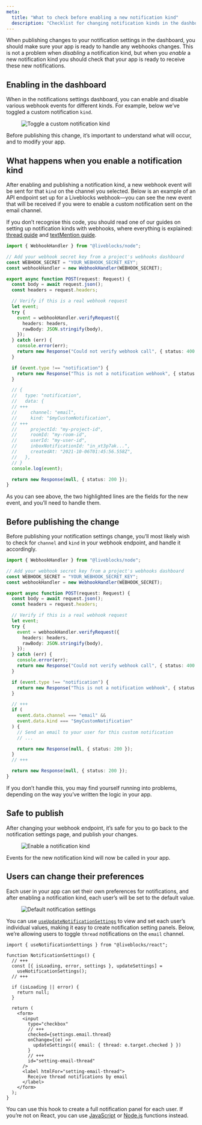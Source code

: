 ```yaml
---
meta:
  title: "What to check before enabling a new notification kind"
  description: "Checklist for changing notification kinds in the dashboard"
---
```


When publishing changes to your notification settings in the dashboard, you
should make sure your app is ready to handle any webhooks changes. This is not a
problem when _disabling_ a notification kind, but when you _enable_ a new
notification kind you should check that your app is ready to receive these new
notifications.

## Enabling in the dashboard

When in the notifications settings dashboard, you can enable and disable various
webhook events for different kinds. For example, below we’ve toggled a custom
notification `kind`.

<Figure>
  <Image
    src="/assets/tutorials/webhooks/liveblocks-toggle-custom-notification.png"
    alt="Toggle a custom notification kind"
    width={712}
    height={445}
  />
</Figure>

Before publishing this change, it’s important to understand what will occur, and
to modify your app.

## What happens when you enable a notification kind

After enabling and publishing a notification kind, a new webhook event will be
sent for that `kind` on the channel you selected. Below is an example of an API
endpoint set up for a Liveblocks webhook—you can see the new event that will be
received if you were to enable a custom notification sent on the email channel.

<Banner title="Step-by-step guides">

If you don’t recognise this code, you should read one of our guides on setting
up notification kinds with webhooks, where everything is explained:
[thread guide](/docs/guides/how-to-send-email-notifications-of-unread-comments)
and
[textMention guide](/docs/guides/how-to-send-email-notifications-for-unread-text-editor-mentions).

</Banner>

```ts
import { WebhookHandler } from "@liveblocks/node";

// Add your webhook secret key from a project's webhooks dashboard
const WEBHOOK_SECRET = "YOUR_WEBHOOK_SECRET_KEY";
const webhookHandler = new WebhookHandler(WEBHOOK_SECRET);

export async function POST(request: Request) {
  const body = await request.json();
  const headers = request.headers;

  // Verify if this is a real webhook request
  let event;
  try {
    event = webhookHandler.verifyRequest({
      headers: headers,
      rawBody: JSON.stringify(body),
    });
  } catch (err) {
    console.error(err);
    return new Response("Could not verify webhook call", { status: 400 });
  }

  if (event.type !== "notification") {
    return new Response("This is not a notification webhook", { status: 400 });
  }

  // {
  //   type: "notification",
  //   data: {
  // +++
  //     channel: "email",
  //     kind: "$myCustomNotification",
  // +++
  //     projectId: "my-project-id",
  //     roomId: "my-room-id",
  //     userId: "my-user-id",
  //     inboxNotificationId: "in_xt3p7ak...",
  //     createdAt: "2021-10-06T01:45:56.558Z",
  //   },
  // }
  console.log(event);

  return new Response(null, { status: 200 });
}
```

As you can see above, the two highlighted lines are the fields for the new
event, and you’ll need to handle them.

## Before publishing the change

Before publishing your notification settings change, you’ll most likely wish to
check for `channel` and `kind` in your webhook endpoint, and handle it
accordingly.

```ts
import { WebhookHandler } from "@liveblocks/node";

// Add your webhook secret key from a project's webhooks dashboard
const WEBHOOK_SECRET = "YOUR_WEBHOOK_SECRET_KEY";
const webhookHandler = new WebhookHandler(WEBHOOK_SECRET);

export async function POST(request: Request) {
  const body = await request.json();
  const headers = request.headers;

  // Verify if this is a real webhook request
  let event;
  try {
    event = webhookHandler.verifyRequest({
      headers: headers,
      rawBody: JSON.stringify(body),
    });
  } catch (err) {
    console.error(err);
    return new Response("Could not verify webhook call", { status: 400 });
  }

  if (event.type !== "notification") {
    return new Response("This is not a notification webhook", { status: 400 });
  }

  // +++
  if (
    event.data.channel === "email" &&
    event.data.kind === "$myCustomNotification"
  ) {
    // Send an email to your user for this custom notification
    // ...

    return new Response(null, { status: 200 });
  }
  // +++

  return new Response(null, { status: 200 });
}
```

If you don’t handle this, you may find yourself running into problems, depending
on the way you’ve written the logic in your app.

## Safe to publish

After changing your webhook endpoint, it’s safe for you to go back to the
notification settings page, and publish your changes.

<Figure>
  <Image
    src="/assets/tutorials/webhooks/liveblocks-enable-custom-notification.png"
    alt="Enable a notification kind"
    width={712}
    height={445}
  />
</Figure>

Events for the new notification kind will now be called in your app.

## Users can change their preferences

Each user in your app can set their own preferences for notifications, and after
enabling a notification kind, each user’s will be set to the default value.

<Figure>
  <Image
    src="/assets/tutorials/webhooks/liveblocks-default-enabled.png"
    alt="Default notification settings"
    width={712}
    height={445}
  />
</Figure>

You can use
[`useUpdateNotificationSettings`](/docs/api-reference/liveblocks-react#useUpdateNotificationSettings)
to view and set each user’s individual values, making it easy to create
notification setting panels. Below, we’re allowing users to toggle `thread`
notifications on the `email` channel.

```tsx
import { useNotificationSettings } from "@liveblocks/react";

function NotificationSettings() {
  // +++
  const [{ isLoading, error, settings }, updateSettings] =
    useNotificationSettings();
  // +++

  if (isLoading || error) {
    return null;
  }

  return (
    <form>
      <input
        type="checkbox"
        // +++
        checked={settings.email.thread}
        onChange={(e) =>
          updateSettings({ email: { thread: e.target.checked } })
        }
        // +++
        id="setting-email-thread"
      />
      <label htmlFor="setting-email-thread">
        Receive thread notifications by email
      </label>
    </form>
  );
}
```

You can use this hook to create a full notification panel for each user. If
you’re not on React, you can use
[JavaScript](/docs/api-reference/liveblocks-client#Client.getNotificationSettings)
or
[Node.js](/docs/api-reference/liveblocks-node#get-users-userId-notification-settings)
functions instead.
